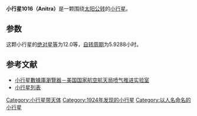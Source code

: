 {{Infobox planet
| bgcolour = #FFFFC0
| name = 1016 Anitra
| symbol = 
| image = 
| caption = 
| discovery = yes
| discovery_ref = 
| discoverer = [[K._Reinmuth|K. Reinmuth]]
| discovery_site = [[王座山天文台|海德堡]] 
| discovered = 1924年1月31日
| designations = yes
| mp_name = 
| named_after = 
| alt_names = 1924 QG
| mp_category = [[小行星帶|主帶]]
| orbit_ref = <ref>[http://ssd.jpl.nasa.gov/sbdb.cgi?sstr=1016 1016 Anitra (1924 QG)]</ref>
| epoch = 2013年5月8日
| aphelion = {{convert|2.503184527928205|AU|km|3|abbr=on|lk=out}}
| perihelion = {{convert|1.93504605872909|AU|km|3|abbr=on}}
| semimajor = {{convert|2.219115293328648|AU|km|3|abbr=on}}
| eccentricity = 0.1280101288353779
| period = 1207.447416233454 [[日|日]]<br />3.31[[儒略年|儒略年]]
| avg_speed = 
| inclination = 6.037776586772498°
| asc_node = 8.880387160124469°
| mean_anomaly = 59.38934386319708°
| arg_peri = 53.02502046219724
| satellites = 
| physical_characteristics = yes
| dimensions = 
| mass = 
| density = 
| surface_grav = 
| escape_velocity = 
| sidereal_day = 
| axial_tilt = 
| pole_ecliptic_lat = 
| pole_ecliptic_lon = 
| albedo = 
| temperatures= 
| temp_name1 = 
| mean_temp_1 = 
| max_temp_1 = 
| temp_name2 = 
| max_temp_2 = 
| spectral_type = 
| abs_magnitude = 12.0
}}

'''小行星1016（Anitra）'''是一颗围绕[[太阳|太阳]][[公转|公转]]的[[小行星|小行星]]。

==参数==
这颗小行星的[[绝对星等|绝对星等]]为12.0等，[[自转周期|自转周期]]为5.9288小时。

==参考文献==
{{reflist}}

*[http://ssd.jpl.nasa.gov/sbdb.cgi#top 小行星數據庫瀏覽器－美国国家航空航天局喷气推进实验室] {{Wayback|url=http://ssd.jpl.nasa.gov/sbdb.cgi#top |date=20100929043420 }}
*[http://cfa-www.harvard.edu/iau/lists/NumberedMPs.txt 小行星列表] {{Wayback|url=http://cfa-www.harvard.edu/iau/lists/NumberedMPs.txt |date=20080517010638 }}

{{Minor Planet Number|[[小行星1015|小行星1015]]|[[小行星1017|小行星1017]]}}
{{小天体}}

[[Category:小行星带天体|Category:小行星带天体]]
[[Category:1924年发现的小行星|Category:1924年发现的小行星]]
[[Category:以人名命名的小行星|Category:以人名命名的小行星]]